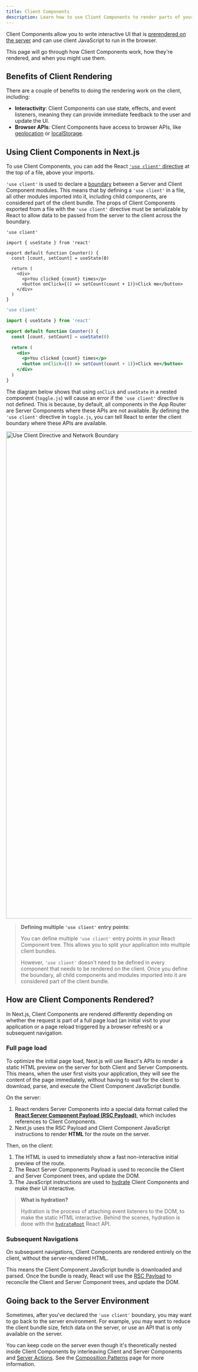 ```yaml
---
title: Client Components
description: Learn how to use Client Components to render parts of your application on the client.
---
```


Client Components allow you to write interactive UI that is [prerendered on the server](https://github.com/reactwg/server-components/discussions/4) and can use client JavaScript to run in the browser.

This page will go through how Client Components work, how they're rendered, and when you might use them.

## Benefits of Client Rendering

There are a couple of benefits to doing the rendering work on the client, including:

- **Interactivity**: Client Components can use state, effects, and event listeners, meaning they can provide immediate feedback to the user and update the UI.
- **Browser APIs**: Client Components have access to browser APIs, like [geolocation](https://developer.mozilla.org/docs/Web/API/Geolocation_API) or [localStorage](https://developer.mozilla.org/docs/Web/API/Window/localStorage).

## Using Client Components in Next.js

To use Client Components, you can add the React [`'use client'` directive](https://react.dev/reference/react/use-client) at the top of a file, above your imports.

`'use client'` is used to declare a [boundary](/docs/app/building-your-application/rendering#network-boundary) between a Server and Client Component modules. This means that by defining a `'use client'` in a file, all other modules imported into it, including child components, are considered part of the client bundle. The props of Client Components exported from a file with the `'use client'` directive must be serializable by React to allow data to be passed from the server to the client across the boundary.

```tsx filename="app/counter.tsx" highlight={1} switcher
'use client'

import { useState } from 'react'

export default function Counter() {
  const [count, setCount] = useState(0)

  return (
    <div>
      <p>You clicked {count} times</p>
      <button onClick={() => setCount(count + 1)}>Click me</button>
    </div>
  )
}
```

```jsx filename="app/counter.js" highlight={1} switcher
'use client'

import { useState } from 'react'

export default function Counter() {
  const [count, setCount] = useState(0)

  return (
    <div>
      <p>You clicked {count} times</p>
      <button onClick={() => setCount(count + 1)}>Click me</button>
    </div>
  )
}
```

The diagram below shows that using `onClick` and `useState` in a nested component (`toggle.js`) will cause an error if the `'use client'` directive is not defined. This is because, by default, all components in the App Router are Server Components where these APIs are not available. By defining the `'use client'` directive in `toggle.js`, you can tell React to enter the client boundary where these APIs are available.

<Image
  alt="Use Client Directive and Network Boundary"
  srcLight="/docs/light/use-client-directive.png"
  srcDark="/docs/dark/use-client-directive.png"
  width="1600"
  height="1320"
/>

> **Defining multiple `'use client'` entry points**:
>
> You can define multiple `'use client'` entry points in your React Component tree. This allows you to split your application into multiple client bundles.
>
> However, `'use client'` doesn't need to be defined in every component that needs to be rendered on the client. Once you define the boundary, all child components and modules imported into it are considered part of the client bundle.

## How are Client Components Rendered?

In Next.js, Client Components are rendered differently depending on whether the request is part of a full page load (an initial visit to your application or a page reload triggered by a browser refresh) or a subsequent navigation.

### Full page load

To optimize the initial page load, Next.js will use React's APIs to render a static HTML preview on the server for both Client and Server Components. This means, when the user first visits your application, they will see the content of the page immediately, without having to wait for the client to download, parse, and execute the Client Component JavaScript bundle.

On the server:

1. React renders Server Components into a special data format called the [**React Server Component Payload (RSC Payload)**](/docs/app/building-your-application/rendering/server-components#what-is-the-react-server-component-payload-rsc), which includes references to Client Components.
2. Next.js uses the RSC Payload and Client Component JavaScript instructions to render **HTML** for the route on the server.

Then, on the client:

1. The HTML is used to immediately show a fast non-interactive initial preview of the route.
2. The React Server Components Payload is used to reconcile the Client and Server Component trees, and update the DOM.
3. The JavaScript instructions are used to [hydrate](https://react.dev/reference/react-dom/client/hydrateRoot) Client Components and make their UI interactive.

> **What is hydration?**
>
> Hydration is the process of attaching event listeners to the DOM, to make the static HTML interactive. Behind the scenes, hydration is done with the [`hydrateRoot`](https://react.dev/reference/react-dom/client/hydrateRoot) React API.

### Subsequent Navigations

On subsequent navigations, Client Components are rendered entirely on the client, without the server-rendered HTML.

This means the Client Component JavaScript bundle is downloaded and parsed. Once the bundle is ready, React will use the [RSC Payload](/docs/app/building-your-application/rendering/server-components#what-is-the-react-server-component-payload-rsc) to reconcile the Client and Server Component trees, and update the DOM.

## Going back to the Server Environment

Sometimes, after you've declared the `'use client'` boundary, you may want to go back to the server environment. For example, you may want to reduce the client bundle size, fetch data on the server, or use an API that is only available on the server.

You can keep code on the server even though it's theoretically nested inside Client Components by interleaving Client and Server Components and [Server Actions](/docs/app/building-your-application/data-fetching/server-actions-and-mutations). See the [Composition Patterns](/docs/app/building-your-application/rendering/composition-patterns) page for more information.
